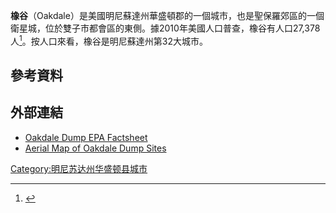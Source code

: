 {{Infobox settlement
|name                     = 橡谷 
|official_name            = 橡谷 (明尼苏达州)
|settlement_type          = [[城市|城市]]
|nickname                 = 
|motto                    =
<!-- Images -->
|image_skyline            = 
|imagesize                = 
|image_caption            = 
|image_flag               = 
|image_seal               =

<!-- Maps -->
|image_map                = Washington_County_Minnesota_Incorporated_and_Unincorporated_areas_Oakdale_Highlighted.svg
|mapsize                  = 250px
|map_caption              = 在華盛頓郡的位置
|image_map1               = 
|mapsize1                 = 
|map_caption1             =

<!-- Location -->
|coordinates_region       = US-MN
|subdivision_type         = 國家
|subdivision_name         = [[美國|美國]]
|subdivision_type1        = 州
|subdivision_name1        = [[明尼蘇達州|明尼蘇達州]]
|subdivision_type2        = 郡
|subdivision_name2        = [[華盛頓郡_(明尼蘇達州)|華盛頓郡]]

<!-- Government -->
|government_footnotes     = 
|government_type          = 
|leader_title             = 
|leader_name              = 
|leader_title1            = 
|leader_name1             = 
|established_title        = 
|established_date         =

<!-- Area -->
|unit_pref                = Imperial
|area_footnotes           = <ref name ="Gazetteer files"/>
|area_magnitude           = 
|area_total_km2           = 29.24
|area_land_km2            = 28.36
|area_water_km2           = 0.88
|area_total_sq_mi         = 11.29
|area_land_sq_mi          = 10.95
|area_water_sq_mi         = 0.34

<!-- Population -->
|population_as_of         = [[2010年美國人口普查|2010]]
|population_est           = 27780
|pop_est_as_of            = 2013
|pop_est_footnotes        = <ref name="2013 Pop Estimate">{{cite web|title=Population Estimates|url=http://www.census.gov/popest/data/cities/totals/2013/SUB-EST2013-3.html|publisher=[[United_States_Census_Bureau|United States Census Bureau]]|accessdate=2014-10-28|archive-url=https://web.archive.org/web/20140522161634/http://www.census.gov/popest/data/cities/totals/2013/SUB-EST2013-3.html|archive-date=2014-05-22|dead-url=yes}}</ref>
|population_footnotes     = <ref name ="FactFinder"/>
|population_total         = 27378
|population_density_km2   = 965.4
|population_density_sq_mi = 2500.3

<!-- General information -->
|timezone                 = [[North_American_Central_Time_Zone|中部 (CST)]]
|utc_offset               = -6
|timezone_DST             = CDT
|utc_offset_DST           = -5
|elevation_footnotes      = 
|elevation_m              = 326
|elevation_ft             = 1070
|latd= 44 |latm= 59 |lats= 14 |latNS=N
|longd= 92 |longm= 57 |longs= 57 |longEW=W

<!-- Area/postal codes & others -->
|postal_code_type         = [[ZIP_code|ZIP code]]
|postal_code              = 55042, 55128
|area_code                = [[Area_code_651|651]]
|blank_name               = [[Federal_Information_Processing_Standard|FIPS code]]
|blank_info               = 27-47680<ref name="GR2">{{cite web|url=http://factfinder2.census.gov|publisher=[[United_States_Census_Bureau|United States Census Bureau]]|accessdate=2008-01-31|title=American FactFinder|archive-date=2013-09-11|archive-url=https://web.archive.org/web/20130911234518/http://factfinder2.census.gov/|dead-url=no}}</ref>
|blank1_name              = [[Geographic_Names_Information_System|GNIS]] feature ID
|blank1_info              = 0654516<ref name="GR3">{{cite web|url=http://geonames.usgs.gov|accessdate=2008-01-31|title=US Board on Geographic Names|publisher=[[United_States_Geological_Survey|United States Geological Survey]]|date=2007-10-25|archive-date=2012-02-26|archive-url=https://www.webcitation.org/65jET5cdV?url=http://geonames.usgs.gov/|dead-url=no}}</ref>
|website                  = [http://www.ci.oakdale.mn.us/ City of Oakdale]
|footnotes                = 
}}
'''橡谷'''（Oakdale）是美國明尼蘇達州華盛頓郡的一個城市，也是聖保羅郊區的一個衛星城，位於雙子市都會區的東側。據2010年美國人口普查，橡谷有人口27,378人<ref name="2010 Census">{{cite web|title=2010 Census Redistricting Data (Public Law 94-171) Summary File|url=http://factfinder2.census.gov/faces/tableservices/jsf/pages/productview.xhtml?pid=DEC_10_PL_GCTPL2.ST13&prodType=table|work=American FactFinder|publisher=U.S. Census Bureau, 2010 Census|accessdate=23 April 2011|archive-date=2014-12-18|archive-url=https://web.archive.org/web/20141218203744/http://factfinder2.census.gov/faces/tableservices/jsf/pages/productview.xhtml?pid=DEC_10_PL_GCTPL2.ST13&prodType=table|dead-url=no}}</ref>。按人口來看，橡谷是明尼蘇達州第32大城市。
==參考資料==
{{reflist}}
{{coord|44|57|47|N|92|57|54|W|type:city_region:US-MN|display=title}}
==外部連結==
*[http://www.epa.gov/R5Super/npl/minnesota/MND980609515.html Oakdale Dump EPA Factsheet]
*[https://web.archive.org/web/20160303233253/http://www.health.state.mn.us/divs/eh/hazardous/sites/washington/oakdale/oakdaledmp.pdf Aerial Map of Oakdale Dump Sites]
[[Category:明尼苏达州华盛顿县城市|Category:明尼苏达州华盛顿县城市]]